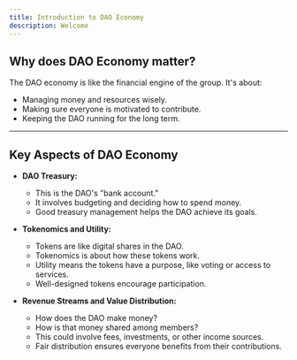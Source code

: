 ```yaml
---
title: Introduction to DAO Economy
description: Welcome
---
```


## Why does DAO Economy matter?

The DAO economy is like the financial engine of the group. It's about:

* Managing money and resources wisely.
* Making sure everyone is motivated to contribute.
* Keeping the DAO running for the long term.

---

## Key Aspects of DAO Economy

* **DAO Treasury:**
    * This is the DAO's "bank account."
    * It involves budgeting and deciding how to spend money.
    * Good treasury management helps the DAO achieve its goals.

* **Tokenomics and Utility:**
    * Tokens are like digital shares in the DAO.
    * Tokenomics is about how these tokens work.
    * Utility means the tokens have a purpose, like voting or access to services.
    * Well-designed tokens encourage participation.

* **Revenue Streams and Value Distribution:**
    * How does the DAO make money?
    * How is that money shared among members?
    * This could involve fees, investments, or other income sources.
    * Fair distribution ensures everyone benefits from their contributions.

